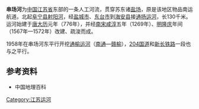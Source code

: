'''串场河'''为[[中国|中国]][[江苏省|江苏省]]东部的一条人工河流，贯穿苏东诸[[盐场|盐场]]，原是该地区物品南运航道。北起[[阜宁县|阜宁县]][[射阳河|射阳河]]，经[[盐城市|盐城市]]、[[东台市|东台市]]到[[海安县|海安县]]接[[通扬运河|通扬运河]]，长130千米。运河始建于[[唐朝|唐]][[大历|大历]]元年（776年），并经[[南宋|南宋]][[咸淳|咸淳]]五年（1269年）、[[明朝|明]][[隆庆_(明朝)|隆庆]]年间（1567年—1572年）改建、疏浚而成。

1958年在串场河东平行开挖[[通榆运河|通榆运河]]（[[南通|南通]]—[[赣榆|赣榆]]），[[204国道|204国道]]和[[新长铁路|新长铁路]]一段也与之平行。

==参考资料==
* 中国地理百科
{{兴化水文}}
[[Category:江苏运河|Category:江苏运河]]